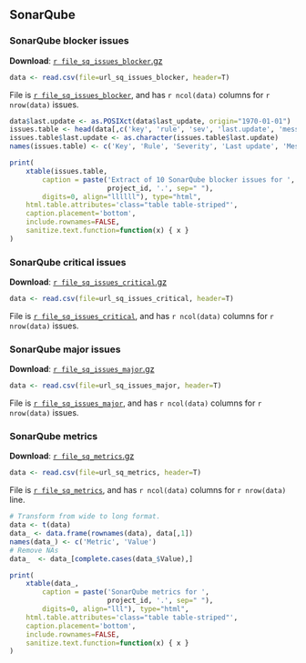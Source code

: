 
## <a name="bz"></a> SonarQube

### <a name="sq_issues_blocker"></a> SonarQube blocker issues

**Download**: [`r file_sq_issues_blocker`.gz](`r file_sq_issues_blocker`.gz)

```r
data <- read.csv(file=url_sq_issues_blocker, header=T)
```

File is [``r file_sq_issues_blocker``](`r file_sq_issues_blocker`), and has ``r ncol(data)`` columns for ``r nrow(data)`` issues.

```r
data$last.update <- as.POSIXct(data$last_update, origin="1970-01-01")
issues.table <- head(data[,c('key', 'rule', 'sev', 'last.update', 'message')], 10)
issues.table$last.update <- as.character(issues.table$last.update)
names(issues.table) <- c('Key', 'Rule', 'Severity', 'Last update', 'Message')

print(
    xtable(issues.table,
        caption = paste('Extract of 10 SonarQube blocker issues for ', 
                        project_id, '.', sep=" "),
        digits=0, align="llllll"), type="html",
    html.table.attributes='class="table table-striped"',
    caption.placement='bottom',
    include.rownames=FALSE,
    sanitize.text.function=function(x) { x }
)
```

### <a name="sq_issues_critical"></a> SonarQube critical issues

**Download**: [`r file_sq_issues_critical`.gz](`r file_sq_issues_critical`.gz)

```r
data <- read.csv(file=url_sq_issues_critical, header=T)
```

File is [``r file_sq_issues_critical``](`r file_sq_issues_critical`), and has ``r ncol(data)`` columns for ``r nrow(data)`` issues.

### <a name="sq_issues_major"></a> SonarQube major issues

**Download**: [`r file_sq_issues_major`.gz](`r file_sq_issues_major`.gz)

```r
data <- read.csv(file=url_sq_issues_major, header=T)
```

File is [``r file_sq_issues_major``](`r file_sq_issues_major`), and has ``r ncol(data)`` columns for ``r nrow(data)`` issues.

### <a name="sq_metrics"></a> SonarQube metrics

**Download**: [`r file_sq_metrics`.gz](`r file_sq_metrics`.gz)

```r
data <- read.csv(file=url_sq_metrics, header=T)
```

File is [``r file_sq_metrics``](`r file_sq_metrics`), and has ``r ncol(data)`` columns for ``r nrow(data)`` line.


```r
# Transform from wide to long format.
data <- t(data)
data_ <- data.frame(rownames(data), data[,1])
names(data_) <- c('Metric', 'Value')
# Remove NAs
data_  <- data_[complete.cases(data_$Value),]

print(
    xtable(data_,
        caption = paste('SonarQube metrics for ', 
                        project_id, '.', sep=" "),
        digits=0, align="lll"), type="html",
    html.table.attributes='class="table table-striped"',
    caption.placement='bottom',
    include.rownames=FALSE,
    sanitize.text.function=function(x) { x }
)
```


